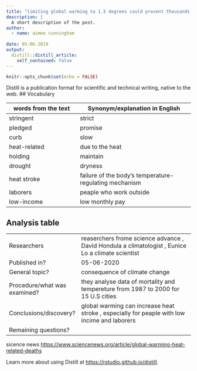 ```yaml
---
title: "limiting global warming to 1.5 degrees could prevent thousands of deaths in the U.S"
description: |
  A short description of the post.
author:
  - name: aimee cunningham
   
date: 05-06-2019
output:
  distill::distill_article:
    self_contained: false
---
```


```r
knitr::opts_chunk$set(echo = FALSE)
```

Distill is a publication format for scientific and technical writing, native to the web.
## Vocabulary 

|words from the text  | Synonym/explanation in English |
| ------------------- | ------------------------------ |
| stringent           | strict                         |
| pledged             | promise                        |
|   curb              |     slow                       |
| heat-related        |  due to the heat               |
| holding             |  maintain                      |
|  drought            |   dryness                      |
|  heat stroke        |    failure of the body's temperature-regulating mechanism                 |
|  laborers           |   peaple who work outside                   |
|   low-income        |   low monthly pay                     |

## Analysis table 

|                              |                                                                     |
| ---------------------------- | ------------------------------------------------------------------- |
| Researchers                  |   reaserchers frome science advance , David Hondula a climatologist , Eunice Lo a climate scientist           |
| Published in?                | 05-06-2020                                                          |
| General topic?               |  consequence of climate change                                                             |
| Procedure/what was examined? | they analyse data of mortality and tempereture from 1987 to 2000 for 15 U.S cities |
| Conclusions/discovery?       |    global warming can increase heat stroke , especially for peaple with low incime and laborers  |
| Remaining questions?         |  |

sicence news
<https://www.sciencenews.org/article/global-warming-heat-related-deaths>


Learn more about using Distill at <https://rstudio.github.io/distill>.

